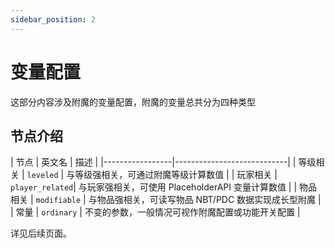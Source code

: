 ```yaml
---
sidebar_position: 2
---
```


# 变量配置

这部分内容涉及附魔的变量配置，附魔的变量总共分为四种类型

## 节点介绍

| 节点  |  英文名           | 描述                       |
|-----------------|----------------------------|
| 等级相关 | `leveled`        | 与等级强相关，可通过附魔等级计算数值                   |
| 玩家相关 | `player_related`| 与玩家强相关，可使用 PlaceholderAPI 变量计算数值           |
| 物品相关 | `modifiable`            | 与物品强相关，可读写物品 NBT/PDC 数据实现成长型附魔 |
| 常量 | `ordinary`          | 不变的参数，一般情况可视作附魔配置或功能开关配置                    |

详见后续页面。